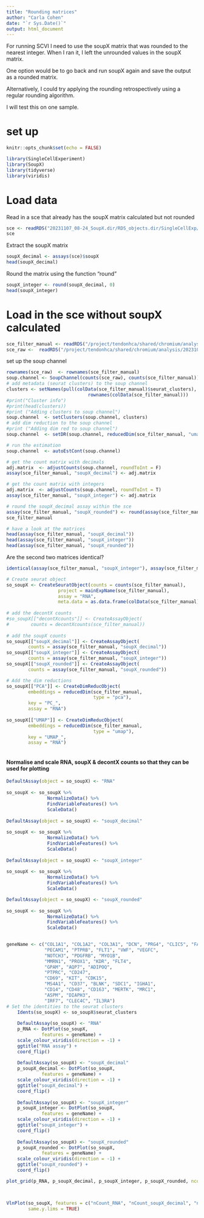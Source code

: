 ```yaml
---
title: "Rounding matrices"
author: "Carla Cohen"
date: "`r Sys.Date()`"
output: html_document
---
```

For running SCVI I need to use the soupX matrix that was rounded to the nearest integer. 
When I ran it, I left the unrounded values in the soupX matrix. 

One option would be to go back and run soupX again and save the output as a rounded matrix. 

Alternatively, I could try applying the rounding retrospectively using a regular rounding algorithm. 

I will test this on one sample. 

# set up


```r
knitr::opts_chunk$set(echo = FALSE)

library(SingleCellExperiment)
library(SoupX)
library(tidyverse)
library(viridis)

```

# Load data

Read in a sce that already has the soupX matrix calculated but not rounded
```r
sce <- readRDS("20231107_08-24_SoupX.dir/RDS_objects.dir/SingleCellExp/MSK0785-Ach-Enth_filtered_soupX_SingleCellExp.rds")
sce
```
Extract the soupX matrix
```r
soupX_decimal <- assays(sce)$soupX
head(soupX_decimal)
```

Round the matrix using the function "round"

```r
soupX_integer <- round(soupX_decimal, 0)
head(soupX_integer)
```

# Load in the sce without soupX calculated

```r
sce_filter_manual <- readRDS("/project/tendonhca/shared/chromium/analysis/20231006_achilles/20231106_15-31_Ambient-doublet.dir/RDS_objects.dir/ambient_filtered_doublet_calculated/MSK0785-Ach-Enth_ambient_filtered_doublet_calculated_SingleCellExp.rds")
sce_raw <-  readRDS("/project/tendonhca/shared/chromium/analysis/20231006_achilles/20231011_14-39_QC-Filter.dir/RDS_objects.dir/raw/MSK0785-Ach-Enth_raw_SingleCellExp.rds")
```

set up the soup channel

```r
rownames(sce_raw)  <- rownames(sce_filter_manual)
soup.channel <- SoupChannel(counts(sce_raw), counts(sce_filter_manual))
# add metadata (seurat clusters) to the soup channel
clusters <- setNames(pull(colData(sce_filter_manual)$seurat_clusters),
                              rownames(colData(sce_filter_manual)))
#print("Cluster info")
#print(head(clusters))
#print ("Adding clusters to soup channel")
soup.channel  <- setClusters(soup.channel, clusters)
# add dim reduction to the soup channel
#print ("Adding dim red to soup channel")
soup.channel  <- setDR(soup.channel, reducedDim(sce_filter_manual, "umap"))

# run the estimation
soup.channel  <- autoEstCont(soup.channel)
```

```r
# get the count matrix with decimals
adj.matrix  <- adjustCounts(soup.channel, roundToInt = F)
assay(sce_filter_manual, "soupX_decimal") <- adj.matrix

# get the count matrix with integers
adj.matrix  <- adjustCounts(soup.channel, roundToInt = T)
assay(sce_filter_manual, "soupX_integer") <- adj.matrix

# round the soupX_decimal assay within the sce
assay(sce_filter_manual, "soupX_rounded") <- round(assay(sce_filter_manual, "soupX_decimal"), 0)
sce_filter_manual
```
```r
# have a look at the matrices
head(assay(sce_filter_manual, "soupX_decimal"))
head(assay(sce_filter_manual, "soupX_integer"))
head(assay(sce_filter_manual, "soupX_rounded"))
```
Are the second two matrices identical?

```r
identical(assay(sce_filter_manual, "soupX_integer"), assay(sce_filter_manual, "soupX_rounded"))
```

```r
# Create seurat object
so_soupX <- CreateSeuratObject(counts = counts(sce_filter_manual), 
                   project = mainExpName(sce_filter_manual), 
                   assay = "RNA", 
                   meta.data = as.data.frame(colData(sce_filter_manual)))
    
# add the decontX counts
#so_soupX[["decontXcounts"]] <- CreateAssayObject(
#        counts = decontXcounts(sce_filter_manual))
    
# add the soupX counts
so_soupX[["soupX_decimal"]] <- CreateAssayObject(
        counts = assay(sce_filter_manual, "soupX_decimal"))
so_soupX[["soupX_integer"]] <- CreateAssayObject(
        counts = assay(sce_filter_manual, "soupX_integer"))
so_soupX[["soupX_rounded"]] <- CreateAssayObject(
        counts = assay(sce_filter_manual, "soupX_rounded"))

# Add the dim reductions
so_soupX[["PCA"]] <- CreateDimReducObject(
        embeddings = reducedDim(sce_filter_manual,
                                type = "pca"), 
        key = "PC_", 
        assay = "RNA")
    
so_soupX[["UMAP"]] <- CreateDimReducObject(
        embeddings = reducedDim(sce_filter_manual,
                                type = "umap"), 
        key = "UMAP_", 
        assay = "RNA")
    
```
#### Normalise and scale RNA, soupX & decontX counts so that they can be used for plotting
```r


DefaultAssay(object = so_soupX) <- "RNA"
    
so_soupX <- so_soupX %>% 
               NormalizeData() %>%
               FindVariableFeatures() %>% 
               ScaleData()
    
DefaultAssay(object = so_soupX) <- "soupX_decimal"
    
so_soupX <- so_soupX %>% 
               NormalizeData() %>%
               FindVariableFeatures() %>% 
               ScaleData()
    
DefaultAssay(object = so_soupX) <- "soupX_integer"
    
so_soupX <- so_soupX %>% 
               NormalizeData() %>%
               FindVariableFeatures() %>% 
               ScaleData()

DefaultAssay(object = so_soupX) <- "soupX_rounded"
    
so_soupX <- so_soupX %>% 
               NormalizeData() %>%
               FindVariableFeatures() %>% 
               ScaleData()
    


```
```r

geneName <- c("COL1A1", "COL1A2", "COL3A1", "DCN", "PRG4", "CLIC5", "FAP", "THY1", "PDPN", "POSTN",
              "PECAM1", "PTPRB", "FLT1", "VWF", "VEGFC",
              "NOTCH3", "PDGFRB", "MYO1B", 
              "MMRN1", "PROX1", "KDR", "FLT4", 
              "GPAM", "AQP7", "ADIPOQ", 
              "PTPRC", "CD247", 
              "CD69", "KIT", "CDK15",
              "MS4A1", "CD37", "BLNK", "SDC1", "IGHA1", 
              "CD14", "CD48", "CD163", "MERTK", "MRC1",
              "ASPM", "DIAPH3",
              "IRF7", "CLEC4C", "IL3RA")
# Set the identities to the seurat clusters
    Idents(so_soupX) <- so_soupX$seurat_clusters
    
    DefaultAssay(so_soupX) <- "RNA"
    p_RNA <- DotPlot(so_soupX, 
             features = geneName) + 
    scale_colour_viridis(direction = -1) +
    ggtitle("RNA assay") + 
    coord_flip()
    
    DefaultAssay(so_soupX) <- "soupX_decimal"
    p_soupX_decimal <- DotPlot(so_soupX, 
             features = geneName) + 
    scale_colour_viridis(direction = -1) +
    ggtitle("soupX_decimal") + 
    coord_flip()
    
    DefaultAssay(so_soupX) <- "soupX_integer"
    p_soupX_integer <- DotPlot(so_soupX, 
             features = geneName) + 
    scale_colour_viridis(direction = -1) +
    ggtitle("soupX_integer") + 
    coord_flip()
    
    DefaultAssay(so_soupX) <- "soupX_rounded"
    p_soupX_rounded <- DotPlot(so_soupX, 
             features = geneName) + 
    scale_colour_viridis(direction = -1) +
    ggtitle("soupX_rounded") + 
    coord_flip()

plot_grid(p_RNA, p_soupX_decimal, p_soupX_integer, p_soupX_rounded, ncol = 2)

    
```
```r
VlnPlot(so_soupX, features = c("nCount_RNA", "nCount_soupX_decimal", "nCount_soupX_integer", "nCount_soupX_rounded"), ncol = 4, 
        same.y.lims = TRUE)

```

